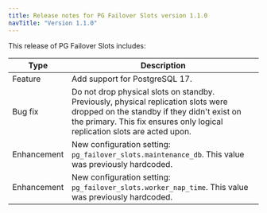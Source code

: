 ```yaml
---
title: Release notes for PG Failover Slots version 1.1.0
navTitle: "Version 1.1.0"
---
```


This release of PG Failover Slots includes:

|  Type   |               Description               |
| ------- | --------------------------------------- |
| Feature | Add support for PostgreSQL 17. |
| Bug fix | Do not drop physical slots on standby.  Previously, physical replication slots were dropped on the standby if they didn't exist on the primary. This fix ensures only logical replication slots are acted upon.  
| Enhancement | New configuration setting: `pg_failover_slots.maintenance_db`.  This value was previously hardcoded. |
| Enhancement | New configuration setting: `pg_failover_slots.worker_nap_time`. This value was previously hardcoded. |